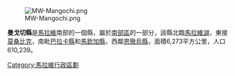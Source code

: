 {{unreferenced|time=2011-09-13T15:50:35+00:00}}
{{coord|14|30|S|35|15|E|region:MW_type:adm1st|display=title}}

[[Image:MW-Mangochi.png|right]]

'''曼戈切縣'''是[[馬拉維|馬拉維]]南部的一個縣，屬於[[南部區_(馬拉維)|南部區]]的一部分，該縣北臨[[馬拉維湖|馬拉維湖]]，東接[[莫桑比克|莫桑比克]]，南毗[[巴拉卡縣|巴拉卡縣]]和[[馬欽加縣|馬欽加縣]]，西鄰[[恩徹烏縣|恩徹烏縣]]，面積6,273平方公里，人口610,239。

{{Malawi-stub}}

{{Malawi}}

[[Category:馬拉維行政區劃|Category:馬拉維行政區劃]]